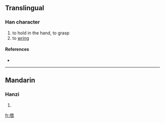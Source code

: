==Translingual==

===Han character===
{{Han char|rn=64|rad=手|as=12|sn=15|four=|canj=手一山日 (QMUA)}}

# to hold in the hand, to grasp
# to [[wring]]

====References====
* {{Han ref|kx=0453.310|dkj=12687|dj=0803.140|hdz=31956.010|uh=648D|ud=25741}}

----

==Mandarin==

===Hanzi===
{{cmn-hanzi|pin=[[xián]] ([[xian2]]), [[zǎn]] ([[zan3]])|wg=hsien<sup>2</sup>, tsan<sup>3</sup>}}

# {{defn|Mandarin}}

[[fr:撍]]